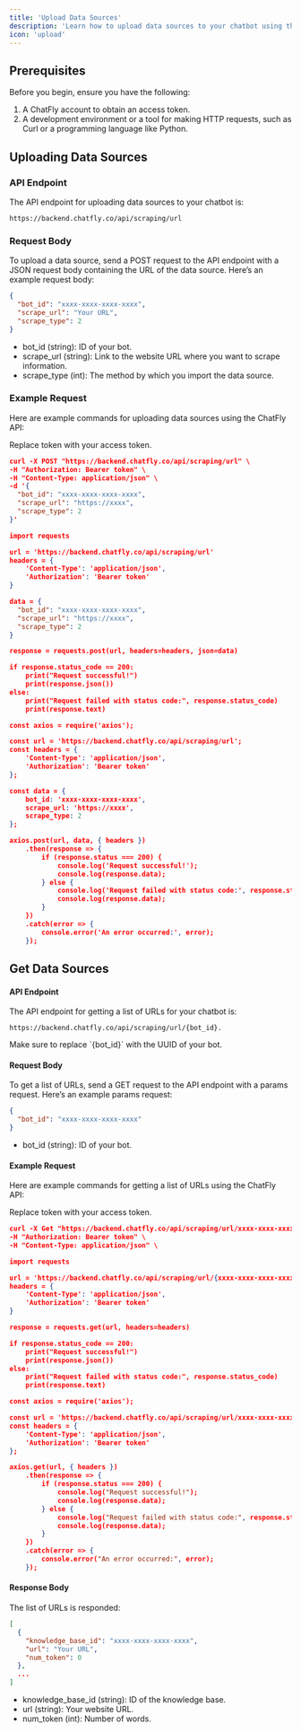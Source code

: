```yaml
---
title: 'Upload Data Sources'
description: 'Learn how to upload data sources to your chatbot using the ChatFly API.'
icon: 'upload'
---
```


## Prerequisites

Before you begin, ensure you have the following:

1. A ChatFly account to obtain an access token.
2. A development environment or a tool for making HTTP requests, such as Curl or a programming language like Python.

## Uploading Data Sources

### API Endpoint

The API endpoint for uploading data sources to your chatbot is:

```text
https://backend.chatfly.co/api/scraping/url
```

### Request Body

To upload a data source, send a POST request to the API endpoint with a JSON request body containing the URL of the data source. Here’s an example request body:

```json
{
  "bot_id": "xxxx-xxxx-xxxx-xxxx",
  "scrape_url": "Your URL",
  "scrape_type": 2
}
```

- bot_id (string): ID of your bot.
- scrape_url (string): Link to the website URL where you want to scrape information.
- scrape_type (int): The method by which you import the data source.


### Example Request

Here are example commands for uploading data sources using the ChatFly API:

<Warning>
    Replace token with your access token.
</Warning>

<CodeGroup>

```json curl
curl -X POST "https://backend.chatfly.co/api/scraping/url" \
-H "Authorization: Bearer token" \
-H "Content-Type: application/json" \
-d '{
  "bot_id": "xxxx-xxxx-xxxx-xxxx",
  "scrape_url": "https://xxxx",
  "scrape_type": 2
}'
```

```json python
import requests

url = 'https://backend.chatfly.co/api/scraping/url'
headers = {
    'Content-Type': 'application/json',
    'Authorization': 'Bearer token'
}

data = {
  "bot_id": "xxxx-xxxx-xxxx-xxxx",
  "scrape_url": "https://xxxx",
  "scrape_type": 2
}

response = requests.post(url, headers=headers, json=data)

if response.status_code == 200:
    print("Request successful!")
    print(response.json())
else:
    print("Request failed with status code:", response.status_code)
    print(response.text)
```

```json javascript
const axios = require('axios');

const url = 'https://backend.chatfly.co/api/scraping/url';
const headers = {
    'Content-Type': 'application/json',
    'Authorization': 'Bearer token'
};

const data = {
    bot_id: 'xxxx-xxxx-xxxx-xxxx',
    scrape_url: 'https://xxxx',
    scrape_type: 2
};

axios.post(url, data, { headers })
    .then(response => {
        if (response.status === 200) {
            console.log('Request successful!');
            console.log(response.data);
        } else {
            console.log('Request failed with status code:', response.status);
            console.log(response.data);
        }
    })
    .catch(error => {
        console.error('An error occurred:', error);
    });

```

</CodeGroup>

## Get Data Sources

#### API Endpoint

The API endpoint for getting a list of URLs for your chatbot is:

```text
https://backend.chatfly.co/api/scraping/url/{bot_id}.
```

<Warning>
    Make sure to replace `{bot_id}` with the UUID of your bot.
</Warning>

#### Request Body

To get a list of URLs, send a GET request to the API endpoint with a params request. Here’s an example params request:

```json
{
  "bot_id": "xxxx-xxxx-xxxx-xxxx"
}
```

- bot_id (string): ID of your bot.


#### Example Request

Here are example commands for getting a list of URLs using the ChatFly API:

<Warning>
    Replace token with your access token.
</Warning>


<CodeGroup>

```json curl
curl -X Get "https://backend.chatfly.co/api/scraping/url/xxxx-xxxx-xxxx-xxxx" \
-H "Authorization: Bearer token" \
-H "Content-Type: application/json" \

```

```json python
import requests

url = 'https://backend.chatfly.co/api/scraping/url/{xxxx-xxxx-xxxx-xxxx}'
headers = {
    'Content-Type': 'application/json',
    'Authorization': 'Bearer token'
}

response = requests.get(url, headers=headers)

if response.status_code == 200:
    print("Request successful!")
    print(response.json())
else:
    print("Request failed with status code:", response.status_code)
    print(response.text)
```

```json javascript
const axios = require('axios');

const url = 'https://backend.chatfly.co/api/scraping/url/xxxx-xxxx-xxxx-xxxx';
const headers = {
    'Content-Type': 'application/json',
    'Authorization': 'Bearer token'
};

axios.get(url, { headers })
    .then(response => {
        if (response.status === 200) {
            console.log("Request successful!");
            console.log(response.data);
        } else {
            console.log("Request failed with status code:", response.status);
            console.log(response.data);
        }
    })
    .catch(error => {
        console.error("An error occurred:", error);
    });

```

</CodeGroup>


#### Response Body

The list of URLs is responded:

```json
[
  {
    "knowledge_base_id": "xxxx-xxxx-xxxx-xxxx",
    "url": "Your URL",
    "num_token": 0
  },
  ...
]
```

- knowledge_base_id (string): ID of the knowledge base.
- url (string): Your website URL.
- num_token (int): Number of words.